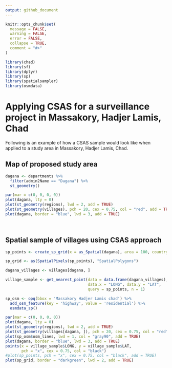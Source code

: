 ```yaml
---
output: github_document
---
```


<!-- README.md is generated from README.Rmd. Please edit that file -->

```r
knitr::opts_chunk$set(
  message = FALSE,
  warning = FALSE,
  error = FALSE,
  collapse = TRUE,
  comment = "#>"
)

library(chad)
library(sf)
library(dplyr)
library(sp)
library(spatialsampler)
library(osmdata)
```

# Applying CSAS for a surveillance project in Massakory, Hadjer Lamis, Chad

<!-- badges: start -->
<!-- badges: end -->

Following is an example of how a CSAS sample would look like when applied to a study area in Massakory, Hadjer Lamis, Chad.

## Map of proposed study area

```r
dagana <- departments %>%
  filter(admin2Name == "Dagana") %>%
  st_geometry()

par(mar = c(0, 0, 0, 0))
plot(dagana, lty = 0)
plot(st_geometry(regions), lwd = 2, add = TRUE)
plot(st_geometry(villages), pch = 20, cex = 0.75, col = "red", add = TRUE)
plot(dagana, border = "blue", lwd = 3, add = TRUE)
```

<br>

## Spatial sample of villages using CSAS approach

```r
sp_points <- create_sp_grid(x = as_Spatial(dagana), area = 100, country = "Chad", type = "csas")

sp_grid <- as(SpatialPixels(sp_points), "SpatialPolygons")

dagana_villages <- villages[dagana, ]

village_sample <- get_nearest_point(data = data.frame(dagana_villages),
                                    data.x = "LONG", data.y = "LAT",
                                    query = sp_points, n = 1)

sp_osm <- opq(bbox = 'Massakory Hadjer Lamis chad') %>% 
  add_osm_feature(key = 'highway', value = 'residential') %>% 
  osmdata_sp()

par(mar = c(0, 0, 0, 0))
plot(dagana, lty = 0)
plot(st_geometry(regions), lwd = 2, add = TRUE)
plot(st_geometry(villages[dagana, ]), pch = 20, cex = 0.75, col = "red", add = TRUE)
plot(sp_osm$osm_lines, lwd = 1, col = "gray90", add = TRUE)
plot(dagana, border = "blue", lwd = 3, add = TRUE)
points(x = village_sample$LONG, y = village_sample$LAT, 
       pch = "x", cex = 0.75, col = "black")
#plot(sp_points, pch = "x", cex = 0.75, col = "black", add = TRUE)
plot(sp_grid, border = "darkgreen", lwd = 2, add = TRUE)
```
